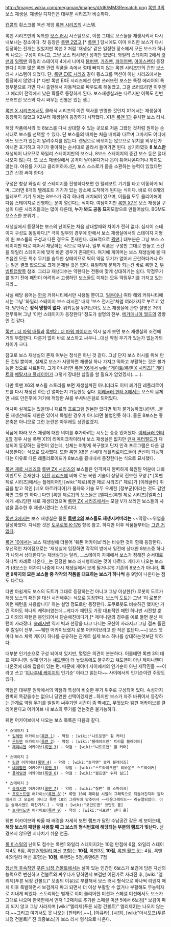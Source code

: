 http://images.wikia.com/megaman/images/d/d6/MM3Rematch.png
[[록맨 3]]의 보스 재생실. 재생실 디자인은 대부분 시리즈가 비슷하다.

[[캡콤]]의 횡스크롤 액션 게임 [[록맨 시리즈]]의 시스템. 

록맨 시리즈만의 독특한 [[보스 러시]] 시스템으로, 이름 그대로 보스들을 재생시켜서 다시 내보내는 장소이다. 첫 등장은 [[록맨 2]]였고,[* [[록맨 1]] 당시에도 이미 처리한 보스가 다시 등장하는 전개는 있었지만 록맨 2 처럼 '재생실' 같은 일정한 장소에서 모든 보스가 하나씩 나오는 구성이 아니고, 그냥 보스 러시적인 성격만 있었다. 와일리 스테이지 2에서 [[컷맨]]과 [[일렉맨]] 와일리 스테이지 4에서 나머지 [[봄버맨]], [[가츠맨]], [[파이어맨]], [[아이스맨]]이 등장한다.] 이후 많은 록맨 관련 작품들 속에서 절대 빠지지 않는 록맨 시리즈만의 간판 보스 러시 시스템이 되었다. 단, [[록맨 EXE 시리즈]] 같이 횡스크롤 액션이 아닌 시리즈에서는 등장하지 않았다.[* 다만 록맨 EXE 시리즈에선 한번 쓰러뜨린 보스는 특정 에리어의 특정부분으로 가면 다시 출현해서 자동적으로 싸우도록 해놓았고, 그걸 쓰러뜨리면 이후엔 그 에리어 전역에서 낮은 확률로 등장하게 된다. 보스재생실과는 다르지만 이쪽도 한번 쓰러뜨린 보스와 다시 싸우는 전통은 있는 셈.]

[[록맨 X 시리즈]]에서도 클래식 시리즈의 이런 역사를 반영한 것인지 X1에서는 재생실이 등장하지 않았고 X2부터 재생실이 등장하기 시작했다. X1은 [[록맨 1]]과 유사한 보스 러시.

해당 작품에서의 첫 8보스를 다시 상대할 수 있는 곳으로 처음 그랬던 것처럼 원하는 순서대로 보스를 선택할 수 있다. 단 보스들의 배치는 처음 배치와 다르며 그마저도 어디에 어느 보스가 있는지 알려주지를 않는다. 랜덤으로 바뀌지는 않으므로 위치를 외우던가 아니면 포기하고 자기가 좋아하는 순서대로 골라서 들어가면 된다. 상기하였듯 '''8 보스만''' 재생되어 나오므로 와일리 스테이지만의 보스나, 8보스 스테이지의 중간 보스 등은 절대 나오지 않는다. 또 보스 재생실에서 공격이 날아온다거나 몹이 튀어나온다거나 하지도 않는다. 여유를 가지고 클리어하자.(단, 보스 스스로가 몹을 소환하는 능력이 있었다면 그건 신경 써야 한다) 

구성은 항상 와일리 성 스테이지를 진행하다보면 한 텔레포트 기기를 타고 이동하게 되며, 그러면 8개의 텔레포트 기기가 있는 장소에 도착하게 된다는 식이다. 바로 이 8개의 텔레포트 기기 뒤에는 8보스가 각각 하나씩 배치되어 있으며, 이들을 모두 클리어해야 다음 스테이지로 진행하는 문이 열린다는 식이다. 여담이지만 [[록맨 X7]]은 보스 재생실 구성이 다른 시리즈들과는 많이 다른데, '''누가 봐도 공동 묘지'''모양으로 만들어놨다. BGM도 으스스한 분위기...

재생실에서 등장하는 보스의 난이도는 처음 상대할때와 차이가 전혀 없다. 심지어 스테이지 구성도 동일하다.[* 극히 일부의 경우에 한해서 보스 재생실에서의 스테이지 지형이 원 보스룸의 구성과 다른 경우도 존재한다. 대표적으로 [[퀵맨]].] 대부분은 그냥 보스 스테이지만 따로 떼어서 재탕하는 식으로 때우나, 일부 작품은 구성만 그대로 만들고 스킨을 와일리 스테이지에 맞게 바꾼 경우가 존재한다. 여기에 게이머는 보스 재생실에 올 때 즈음엔 모든 특수 무기를 습득한 상태이므로 딱히 약점 무기가 없어서 곤란하다거나 하는 일은 결코 없으므로 크게 문제될 것은 없다. 유일하게 문제가 되는건 바로 록맨 2, [[부빔트랩]]항목 참조. 그리고 재생괴수는 약한다는 전통에 맞게 상대하기는 쉽다. 약점무기를 얻기 전에 패턴이 어려워서 고생하던 보스들도 이제는 모두 약점무기를 가지고 있는지라...

사실 해당 용어는 [[한국]] 커뮤니티에서만 사용될 뿐이고, [[일본]]이나 여타 해외 커뮤니티에서는 그냥 '와일리 스테이지 보스 러시전' 내지 '보스 전시관'처럼 여러가지로 부르고 있다. 말인즉슨 '''정식 명칭이 없다'''. 위키등을 뒤져보아도 보스 재생실에 관한 설명은 거의 전무하며 그냥 '이런 스테이지가 등장한다' 정도가 설명의 전부. [[메가매니아 월드]]의 영향인 것 같다.

[[록맨 : 더 파워 배틀]]과 [[록맨2 : 더 파워 파이터즈]] 역시 넓게 보면 보스 재생실의 조건에 거의 부합한다. 다른거 없이 바로 보스하고 싸우니...대신 약점 무기가 있는가 없는가의 차이가 크다. 

참고로 보스 재생실의 존재 여부는 정식은 아닌 것 같다. 그냥 단지 보스 러시를 위해 만든 것일 뿐이며, 실제로 보스가 사망하면 재생실 하나 가지고 떡하고 부활하는 것은 불가능한 것으로 사료된다. 그게 아니라면 [[록맨 X6]]에서 [[wiki:"게이트(록맨 X 시리즈)" 게이트]]와 [[메탈샤크 플레이어]]가 그렇게 장대한 삽질을 할 필요가 없었겠지(……).

다만 록맨 X6의 보스들 스토리를 보면 재생실까진 아니더라도 이미 폐기된 레플리로이드를 다시 재생산 하는건 얼마든지 가능한듯 싶다. [[이레귤러 헌터 X]]에서는 보스의 몸체만 새로 만든후에 거기에 적당한 AI를 쑤셔박은걸로 되어있다.

어차피 설계도는 있을테니 재료와 프로그램 원본만 있다면 뭐가 불가능하겠냐만은...물론 재생산에도 제한은 있어서 특별한 경우가 아니라면 불법인듯 하다. 물론 8보스는 좋은축은 아니므로 그런 논란은 아무래도 상관없겠지.

작품에 따라 보스 재생에 대한 의미를 추가하려는 시도는 종종 있어왔다. [[이레귤러 헌터 X]]의 경우 사실 록맨 X1의 리메이크작이라서 보스 재생실은 없지만 [[런쳐 옥터펄드]]가 재생되어 등장하는 장면이 있는데, 신체는 어떻게 복구했고 단지 인격 프로그램은 다른 걸 사용한다는 식으로 묘사했다. 또한 [[록맨 X8]]은 신세대 [[레플리로이드]]들이 변신이 가능하다는 이유로 다른 레플리로이드가 8보스를 흉내내서 등장한다는 식으로 묘사했다. 

[[록맨 제로 시리즈]]와 [[록맨 ZX 시리즈]]의 보스들은 인격까지 완벽하게 복원된 덕분에 대화 이벤트도 존재한다. [[록맨 클래식 시리즈|이전]] [[록맨 X 시리즈|시리즈]]에 비해 로봇 복원 기술이 상당히 진보한 모양.[* [록맨 제로 시리즈]에서는 플레이어인 [wiki:"제로(록맨 제로 시리즈)" 제로]가 [이레귤러] 취급을 받고 적인 [네오 아르카디아]가 물자와 기술 모두 우세한 [정부군]이라는 것도 감안하면 그럴 만 하다.] 다만 [록맨 제로2]의 보스들은 [엘피스(록맨 제로 시리즈)|엘피스]에게 세뇌당한 채로 재생되었으며 [[록맨 ZX 시리즈]]에서는 모델 V가 쓰러진 보스들의 사념을 흡수한 후 재생시켰다는 스토리다.

[[록맨 3]]에서는 보스 재생실은 물론 '''[[록맨 2]]의 보스들도 재생시켜버리는''' ~~막장~~위업을 달성하였다. 자세한 것은 [[도쿠로봇 K-176]] 항목 참고. 하지만 이후 작품들부터는 [[그런 거 없다]]. 

[[록맨 10]]에서는 보스 재생실에 더불어 '웨폰 어카이브'라는 비슷한 것이 함께 등장한다. 우선적인 차이점으로는 '재생실에 입장하면 각각의 방에서 일전에 상대한 8보스중 하나가 나와서 상대한다'는 재생실과는 달리, __스테이지 자체에서 보스가 정해진 순서대로 하나씩 차례로 나온다__는 진정한 보스 러시형이라는 것이 다르다. 게다가 나오는 보스가 (8보스는 어차피 나중에 다시 재생실에서 보게 될거니까) 기존의 8보스가 아니라, '''록맨 9까지의 모든 보스들 중 각각의 작품을 대표하는 보스가 하나씩''' 총 9명이 나온다는 점도 다르다. 

다만 아쉽게도 보스의 도트가 그대로 등장하는건 아니고 그냥 이상한(?) 로봇의 도트가 해당 보스의 패턴을 대신 시전해주는 식으로 등장한다. 보스의 도트는 그냥 '이 로봇은 이런 패턴을 사용합니다' 하는 설명 정도로만 등장한다. 도쿠로봇도 비슷하긴 했지만 거긴 적어도 하나의 캐릭터였는데...게다가 패턴도 가장 대표적인 패턴 하나만 시전할 뿐 그 이외의 패턴은 봉인되어서 단순해진데다가,[* 제미니맨의 경우를 예로 들면 분신 패턴이 사라졌다. [[슬래시맨]] 역시 벽과 천장을 타고 다니는 모션이 사라지고 그냥 점프 돌진 후 칼질이 전부. ~~웨펀 어카이브랬지 로봇 어카이브라고 한 적은 없단다.~~] 보스 셋마다 보스 체력 게이지 하나를 공유하는 관계로 실제 보스 하나를 상대하는것보단 약하다. 

대부분 인기순으로 구성 되어져 있지만, 몇몇은 의견이 분분하다. 이를테면 록맨 3의 대표 제미니맨. 실제 인기는 [[섀도맨]]이 더 높았음에도 불구하고 섀도맨이 아닌 제미니맨이 나온것에 대해 잡음이 있는 편. 때문에 게이머 사이에서의 인기순이 아닌 제작진들 ~~이라고 쓰고 '[[이나후네 케이지]]의 인기순' 이라고 읽는다~~ 사이에서의 인기순이란 주장도 있다. 

약점은 대부분 원작에서의 약점과 특성이 비슷한 무기 위주로 구성되어 있다. 속성까지 완벽히 똑같을수는 없으니 당연한 선택이겠지만...하지만 보스가 자주 바뀌어서 등장하는 관계로 약점 무기를 일일히 써주기엔 시간이 좀 빡세고, 무엇보다 웨펀 어카이브를 클리어한다고 어카이브 내 보스의 무기를 얻는것은 불가능하다. 

웨펀 어카이브에서 나오는 보스 목록은 다음과 같다. 

 * 스테이지 1 
  * [[일렉맨]] 어카이브([[록맨 1]]) - 약점 : [wiki:"니트로맨" 휠 커터]
  * [[우드맨]] 어카이브([[록맨 2]]) - 약점 : [wiki:"블레이드맨" 트리플 블레이드]
  * [[제미니맨]] 어카이브([[록맨 3]]) - 약점 : [wiki:"니트로맨" 휠 커터]

 * 스테이지 2 
  * [[링맨]] 어카이브([[록맨 4]]) - 약점 : [wiki:"솔라맨" 솔라 블레이즈]
  * [[네이팜맨]] 어카이브([[록맨 5]]) - 약점 : [wiki:"스트라이크맨" 리바운드 스트라이커]
  * [[플레임맨]] 어카이브([[록맨 6]]) - 약점 : [wiki:"펌프맨" 워터 실드]

 * 스테이지 3
  * [[슬래시맨]] 어카이브([[록맨 7]]) - 약점 : [wiki:"칠맨" 칠 스파이크]
  * [[프로스트맨]] 어카이브([[록맨 8]])[* 록맨 10이 패미컴 시절의 그래픽으로 되돌아간지라 원작에서의 그 모습이 아니고 록맨 10의 그래픽에 맞추어서 ~~다운그레이드~~ 리뉴얼되었다. 이는 슬래시맨도 마찬가지.] - 약점 : [wiki:"코만도맨" 코만도 봄]
  * [[토네이도맨]] 어카이브([[록맨 9]]) - 약점 : [wiki:"시프맨" 선더 울]

웨펀 어카이브와 싸울 때 배경을 자세히 보면 램프가 달린 수납공간 같은 게  보이는데, '''해당 보스의 패턴을 사용할 때 그 보스의 형식번호에 해당되는 부분의 램프가 빛난다.''' 신경쓰지 않으면 지나치기 쉬운 연출.

[[롬 미스릴]]의 난이도 점수는 록맨1 와일리 스테이지2는 10점 만점에 6점, 와일리 스테이지4도 6점, 록맨2([[와일리 머신]] 포함)는 '''10점''', 록맨3도 '''10점''', [[록맨 월드 5]]는 4점, 록맨4(와일리 머신 포함)는 '''10점''', 록맨5는 5점,록맨6은 7점

[[정신적 후속작]]인 [[푸른 뇌정 건볼트]]에서는 살아 있는 인간인 6보스가 보검에 담은 자신의 능력으로 변신하고 건볼트와 싸우다가 당하면서 보검만 어딘가로 사라진 후, [wiki:"엘리제(푸른 뇌정 건볼트)" 모종의 이유]로 부활해서 보스 러시 형식으로 하나씩 리벤지 매치 이후 폭발하면서 보검까지 파괴 되면서 더 이상 부활할 수 없거나 부활해도 무능력자로 지내게 되었다. 스토리와는 별개로 이미 클리어한 미션과 스페셜 미션에서도 보스가 그대로 나오며 한국판에서 먼저 1.2패치로 추가된 스페셜 미션 5에서 6보검[* 보검이 파괴 되지 않고 그냥 사라지며 [wiki:"엘리제(푸른 뇌정 건볼트)" 엘리제2]는 나오지 않는다.~~그리고 여기서도 못 나오는 [판테라].~~], [아큐라], [시덴], [wiki:"아시모프(푸른 뇌정 건볼트)" 진 최종보스]가 보스 러시 형식으로 나온다. 
